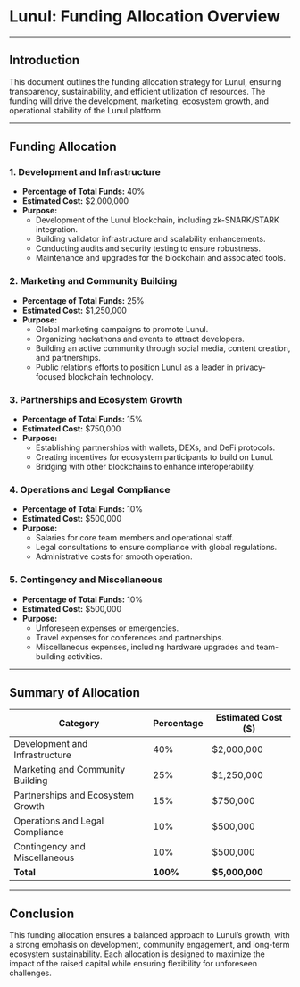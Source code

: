 # Lunul: Funding Allocation Overview

---

## **Introduction**

This document outlines the funding allocation strategy for Lunul, ensuring transparency, sustainability, and efficient utilization of resources. The funding will drive the development, marketing, ecosystem growth, and operational stability of the Lunul platform.

---

## **Funding Allocation**

### **1. Development and Infrastructure**
- **Percentage of Total Funds:** 40%
- **Estimated Cost:** $2,000,000
- **Purpose:**
  - Development of the Lunul blockchain, including zk-SNARK/STARK integration.
  - Building validator infrastructure and scalability enhancements.
  - Conducting audits and security testing to ensure robustness.
  - Maintenance and upgrades for the blockchain and associated tools.

### **2. Marketing and Community Building**
- **Percentage of Total Funds:** 25%
- **Estimated Cost:** $1,250,000
- **Purpose:**
  - Global marketing campaigns to promote Lunul.
  - Organizing hackathons and events to attract developers.
  - Building an active community through social media, content creation, and partnerships.
  - Public relations efforts to position Lunul as a leader in privacy-focused blockchain technology.

### **3. Partnerships and Ecosystem Growth**
- **Percentage of Total Funds:** 15%
- **Estimated Cost:** $750,000
- **Purpose:**
  - Establishing partnerships with wallets, DEXs, and DeFi protocols.
  - Creating incentives for ecosystem participants to build on Lunul.
  - Bridging with other blockchains to enhance interoperability.

### **4. Operations and Legal Compliance**
- **Percentage of Total Funds:** 10%
- **Estimated Cost:** $500,000
- **Purpose:**
  - Salaries for core team members and operational staff.
  - Legal consultations to ensure compliance with global regulations.
  - Administrative costs for smooth operation.

### **5. Contingency and Miscellaneous**
- **Percentage of Total Funds:** 10%
- **Estimated Cost:** $500,000
- **Purpose:**
  - Unforeseen expenses or emergencies.
  - Travel expenses for conferences and partnerships.
  - Miscellaneous expenses, including hardware upgrades and team-building activities.

---

## **Summary of Allocation**

| Category                        | Percentage | Estimated Cost ($) |
|--------------------------------|------------|---------------------|
| Development and Infrastructure | 40%        | $2,000,000          |
| Marketing and Community Building| 25%        | $1,250,000          |
| Partnerships and Ecosystem Growth | 15%      | $750,000            |
| Operations and Legal Compliance | 10%        | $500,000            |
| Contingency and Miscellaneous   | 10%        | $500,000            |
| **Total**                      | **100%**   | **$5,000,000**      |

---

## **Conclusion**

This funding allocation ensures a balanced approach to Lunul’s growth, with a strong emphasis on development, community engagement, and long-term ecosystem sustainability. Each allocation is designed to maximize the impact of the raised capital while ensuring flexibility for unforeseen challenges.

